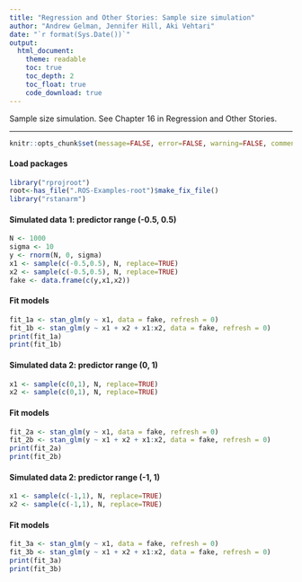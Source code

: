 ```yaml
---
title: "Regression and Other Stories: Sample size simulation"
author: "Andrew Gelman, Jennifer Hill, Aki Vehtari"
date: "`r format(Sys.Date())`"
output:
  html_document:
    theme: readable
    toc: true
    toc_depth: 2
    toc_float: true
    code_download: true
---
```

Sample size simulation. See Chapter 16 in Regression and Other Stories.

-------------


```r
knitr::opts_chunk$set(message=FALSE, error=FALSE, warning=FALSE, comment=NA)
```

#### Load packages

```r
library("rprojroot")
root<-has_file(".ROS-Examples-root")$make_fix_file()
library("rstanarm")
```

#### Simulated data 1: predictor range (-0.5, 0.5)

```r
N <- 1000
sigma <- 10
y <- rnorm(N, 0, sigma)
x1 <- sample(c(-0.5,0.5), N, replace=TRUE)
x2 <- sample(c(-0.5,0.5), N, replace=TRUE)
fake <- data.frame(c(y,x1,x2))
```

#### Fit models

```r
fit_1a <- stan_glm(y ~ x1, data = fake, refresh = 0)
fit_1b <- stan_glm(y ~ x1 + x2 + x1:x2, data = fake, refresh = 0)
print(fit_1a)
print(fit_1b)
```

#### Simulated data 2: predictor range (0, 1)

```r
x1 <- sample(c(0,1), N, replace=TRUE)
x2 <- sample(c(0,1), N, replace=TRUE)
```

#### Fit models

```r
fit_2a <- stan_glm(y ~ x1, data = fake, refresh = 0)
fit_2b <- stan_glm(y ~ x1 + x2 + x1:x2, data = fake, refresh = 0)
print(fit_2a)
print(fit_2b)
```

#### Simulated data 2: predictor range (-1, 1)

```r
x1 <- sample(c(-1,1), N, replace=TRUE)
x2 <- sample(c(-1,1), N, replace=TRUE)
```

#### Fit models

```r
fit_3a <- stan_glm(y ~ x1, data = fake, refresh = 0)
fit_3b <- stan_glm(y ~ x1 + x2 + x1:x2, data = fake, refresh = 0)
print(fit_3a)
print(fit_3b)
```

